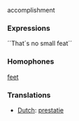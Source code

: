accomplishment

===Expressions===

´´That´s no small feat´´

===Homophones===

[[feet]]

===Translations===
*[[Dutch]]: [[prestatie]]